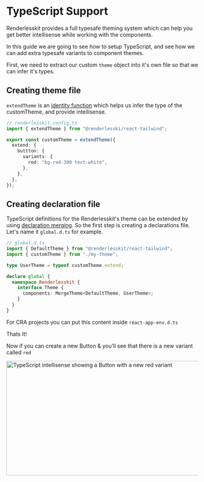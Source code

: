 
# TypeScript Support

Renderlesskit provides a full typesafe theming system which can help you get
better intellisense while working with the components.

In this guide we are going to see how to setup TypeScript, and see how we can
add extra typesafe variants to component themes.

First, we need to extract our custom `theme` object into it's own file so that
we can infer it's types.

## Creating theme file

`extendTheme` is an
[identity function](https://www.typescriptlang.org/docs/handbook/2/generics.html#hello-world-of-generics)
which helps us infer the type of the customTheme, and provide intellisense.

```ts
// renderlesskit.config.ts
import { extendTheme } from "@renderlesski/react-tailwind";

export const customTheme = extendTheme({
  extend: {
    buttton: {
      variants: {
        red: "bg-red-300 text-white",
      },
    },
  },
});
```

## Creating declaration file

TypeScript definitions for the Renderlesskit's theme can be extended by using
[declaration merging](https://www.typescriptlang.org/docs/handbook/declaration-merging.html).
So the first step is creating a declarations file. Let's name it `global.d.ts`
for example.

```ts
// global.d.ts
import { DefaultTheme } from "@renderlesskit/react-tailwind";
import { customTheme } from "./my-theme";

type UserTheme = typeof customTheme.extend;

declare global {
  namespace Renderlesskit {
    interface Theme {
      components: MergeTheme<DefaultTheme, UserTheme>;
    }
  }
}
```

For CRA projects you can put this content inside `react-app-env.d.ts`

Thats It!

Now if you can create a new Button & you'll see that there is a new variant
called `red`

>

<Image
  alt="TypeScript intellisense showing a Button with a new red variant"
  width="600"
  height="300"
  layout="intrinsic"
  src="/ts-renderlesskit-variant.png"
  quality={100}
/>
